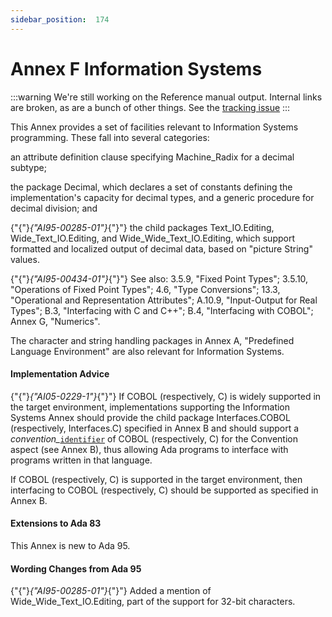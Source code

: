 ---
sidebar_position:  174
---

# Annex F Information Systems

:::warning
We're still working on the Reference manual output.  Internal links are broken,
as are a bunch of other things.
See the [tracking issue](https://github.com/ada-lang-io/ada-lang-io/issues/20)
:::


<p>This Annex provides a set of facilities relevant to Information Systems programming. These fall into several categories: </p>
<p>an attribute definition clause specifying Machine_Radix for a decimal subtype;</p>
<p>the package Decimal, which declares a set of constants defining the implementation's capacity for decimal types, and a generic procedure for decimal division; and</p>
<p>{"{"}<em>{"AI95-00285-01"}</em>{"}"} the child packages Text_IO.Editing, Wide_Text_IO.Editing, and Wide_Wide_Text_IO.Editing, which support formatted and localized output of decimal data, based on "picture String" values. </p>
<p>{"{"}<em>{"AI95-00434-01"}</em>{"}"} See also: 3.5.9, "Fixed Point Types"; 3.5.10, "Operations of Fixed Point Types"; 4.6, "Type Conversions"; 13.3, "Operational and Representation Attributes"; A.10.9, "Input-Output for Real Types"; B.3, "Interfacing with C and C++"; B.4, "Interfacing with COBOL"; Annex G, "Numerics".</p>
<p>The character and string handling packages in Annex A, "Predefined Language Environment" are also relevant for Information Systems. </p>

#### Implementation Advice

<p>{"{"}<em>{"AI05-0229-1"}</em>{"}"} If COBOL (respectively, C) is widely supported in the target environment, implementations supporting the Information Systems Annex should provide the child package Interfaces.COBOL (respectively, Interfaces.C) specified in Annex B and should support a <em>convention_</em><code><a href="../AA-2/AA-2.3#S0002">identifier</a></code> of COBOL (respectively, C) for the Convention aspect (see Annex B), thus allowing Ada programs to interface with programs written in that language. </p>
<Admonition type="aarm" aarm="implementation-advice" title="Implementation Advice">
<p><strong></strong>If COBOL (respectively, C) is supported in the target environment, then interfacing to COBOL (respectively, C) should be supported as specified in Annex B.</p></Admonition>


#### Extensions to Ada 83

<Admonition type="aarm" aarm="note" title="Note: ">
<p>This Annex is new to Ada 95. </p></Admonition>


#### Wording Changes from Ada 95

<Admonition type="aarm" aarm="note" title="Note: ">
<p>{"{"}<em>{"AI95-00285-01"}</em>{"}"} Added a mention of Wide_Wide_Text_IO.Editing, part of the support for 32-bit characters. </p></Admonition>

